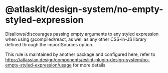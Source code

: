 # @atlaskit/design-system/no-empty-styled-expression

Disallows/discourages passing empty arguments to any styled expression when using @compiled/react, as well as any other CSS-in-JS library defined through the importSources option.

This rule is maintained by another package and configured here, refer to https://atlassian.design/components/eslint-plugin-design-system/no-empty-styled-expression/usage for more details
